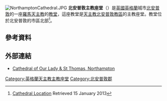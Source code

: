 {{Multiple issues|
{{Expand language|1=en|time=2020-01-08T12:46:31+00:00}}
{{Refimprove|time=2020-01-08T12:46:31+00:00}}
}}
[[File:NorthamptonCathedral.JPG|thumb]]
'''北安普敦主教座堂'''（{{lang-en|Northampton Cathedral}}）是[[英國|英國]][[英格蘭|英格蘭]]城市[[北安普敦|北安普敦]]的一座[[羅馬天主教|羅馬天主教]]的[[教堂|教堂]]，這座教堂是[[天主教北安普敦教區|天主教北安普敦教區]]的主教座堂。教堂位於北安普敦的市區北部<ref>[http://www.northamptoncathedral.org/Cathedral/Location/tabid/64/Default.aspx Cathedral Location] {{Wayback|url=http://www.northamptoncathedral.org/Cathedral/Location/tabid/64/Default.aspx |date=20120224102722 }} Retrieved 15 January 2013</ref>。

==參考資料==
{{Reflist}}

==外部連結==
* [http://www.northamptoncathedral.org/ Cathedral of Our Lady & St Thomas, Northampton]{{Wayback|url=http://www.northamptoncathedral.org/ |date=20151210165221 }}

[[Category:英格蘭天主教主教座堂|Category:英格蘭天主教主教座堂]]
[[Category:北安普敦郡|Category:北安普敦郡]]